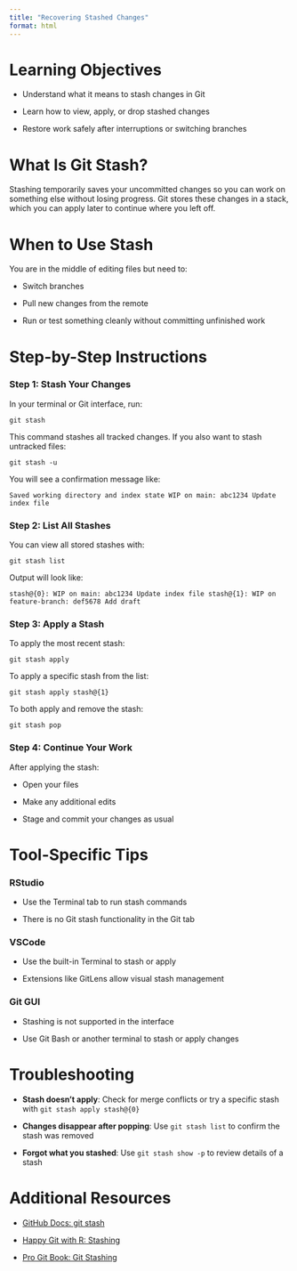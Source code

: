 ```yaml
---
title: "Recovering Stashed Changes"
format: html
---
```


# Learning Objectives {.unnumbered}

-   Understand what it means to stash changes in Git

-   Learn how to view, apply, or drop stashed changes

-   Restore work safely after interruptions or switching branches

# What Is Git Stash? {.unnumbered}

Stashing temporarily saves your uncommitted changes so you can work on something else without losing progress. Git stores these changes in a stack, which you can apply later to continue where you left off.

# When to Use Stash {.unnumbered}

You are in the middle of editing files but need to:

-   Switch branches

-   Pull new changes from the remote

-   Run or test something cleanly without committing unfinished work

# Step-by-Step Instructions {.unnumbered}

### Step 1: Stash Your Changes {.unnumbered}

In your terminal or Git interface, run:

```         
git stash
```

This command stashes all tracked changes. If you also want to stash untracked files:

```         
git stash -u
```

You will see a confirmation message like:

```         
Saved working directory and index state WIP on main: abc1234 Update index file
```

### Step 2: List All Stashes {.unnumbered}

You can view all stored stashes with:

```         
git stash list
```

Output will look like:

```         
stash@{0}: WIP on main: abc1234 Update index file stash@{1}: WIP on feature-branch: def5678 Add draft
```

### Step 3: Apply a Stash {.unnumbered}

To apply the most recent stash:

```         
git stash apply
```

To apply a specific stash from the list:

```         
git stash apply stash@{1}
```

To both apply and remove the stash:

```         
git stash pop
```

### Step 4: Continue Your Work {.unnumbered}

After applying the stash:

-   Open your files

-   Make any additional edits

-   Stage and commit your changes as usual

# Tool-Specific Tips {.unnumbered}

### RStudio {.unnumbered}

-   Use the Terminal tab to run stash commands

-   There is no Git stash functionality in the Git tab

### VSCode {.unnumbered}

-   Use the built-in Terminal to stash or apply

-   Extensions like GitLens allow visual stash management

### Git GUI {.unnumbered}

-   Stashing is not supported in the interface

-   Use Git Bash or another terminal to stash or apply changes

# Troubleshooting {.unnumbered}

-   **Stash doesn’t apply**: Check for merge conflicts or try a specific stash with `git stash apply stash@{0}`

-   **Changes disappear after popping**: Use `git stash list` to confirm the stash was removed

-   **Forgot what you stashed**: Use `git stash show -p` to review details of a stash

# Additional Resources {.unnumbered}

-   [GitHub Docs: git stash](https://docs.github.com/en/get-started/using-git/saving-changes)

<!-- -->

-   [Happy Git with R: Stashing](https://happygitwithr.com)

<!-- -->

-   [Pro Git Book: Git Stashing](https://git-scm.com/book/en/v2/Git-Tools-Stashing-and-Cleaning)
